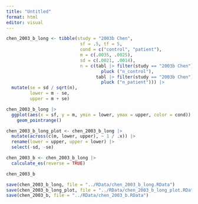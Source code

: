 ```yaml
---
title: "Untitled"
format: html
editor: visual
---
```


```r
chen_2003_b_long <- tibble(study = "2003b Chen", 
                            sf = .5, tf = 5, 
                            cond = c("control", "patient"), 
                            m = c(.0035, .0025), 
                            sd = c(.0021, .0014), 
                            n = c(tabl |> filter(study == "2003b Chen") |> 
                                    pluck ("n_control"),
                                  tabl |> filter(study == "2003b Chen") |> 
                                    pluck ("n_patient"))) |> 
  mutate(se = sd / sqrt(n), 
         lower = m - se, 
         upper = m + se) 

chen_2003_b_long |>
  ggplot(aes(x = sf, y = m, ymin = lower, ymax = upper, color = cond)) +
    geom_pointrange() 
```

```r
chen_2003_b_long_plot <- chen_2003_b_long |> 
  mutate(across(c(m, lower, upper), ~ 1 / .x)) |> 
  rename(lower = upper, upper = lower) |> 
  select(-sd, -se)
```

```r
chen_2003_b <- chen_2003_b_long |> 
  calculate_es(reverse = TRUE)

chen_2003_b
```

```r
save(chen_2003_b_long, file = "../RData/chen_2003_b_long.RData")
save(chen_2003_b_long_plot, file = "../RData/chen_2003_b_long_plot.RData")
save(chen_2003_b, file = "../RData/chen_2003_b.RData")
```
